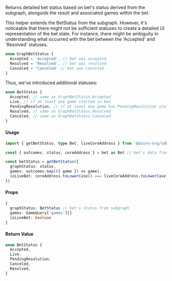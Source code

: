 Returns detailed bet status based on bet's status derived from the subgraph, alongside the result and associated games within the bet.

This helper extends the BetStatus from the subgraph. However, it's noticeable that there might not be sufficient statuses to create a detailed UI representation of the bet state. For instance, there might be ambiguity in understanding what occurred with the bet between the 'Accepted' and 'Resolved' statuses.

```ts
enum GraphBetStatus {
  Accepted = 'Accepted', // bet was accepted
  Resolved = 'Resolved', // bet was resolved
  Canceled = 'Canceled' // bet was canceled
}
```

Thus, we've introduced additional statuses:

```ts {3, 4}
enum BetStatus {
  Accepted, // same as GraphBetStatus.Accepted
  Live, // if at least one game started in bet
  PendingResolution, // if at least one game has PendingResolution status in bet
  Resolved, // same as GraphBetStatus.Resolved
  Canceled, // same as GraphBetStatus.Canceled
}
```


#### Usage

```ts
import { getBetStatus, type Bet, liveCoreAddress } from '@azuro-org/sdk'

const { outcomes, status, coreAddress } = bet as Bet // bet's data from `usePrematchBets` or `useLiveBets`

const betStatus = getBetStatus({
  graphStatus: status,
  games: outcomes.map(({ game }) => game),
  isLiveBet: coreAddress.toLowerCase() === liveCoreAddress.toLowerCase(),
})
```

#### Props

```ts
{
  graphStatus: BetStatus // bet's status from subgraph
  games: GameQuery['games'][]
  isLiveBet: boolean
}
```

#### Return Value

```ts
enum BetStatus {
  Accepted,
  Live,
  PendingResolution,
  Canceled,
  Resolved,
}
```
